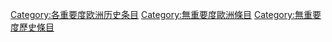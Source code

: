 {{catmore1|[[WikiProject:欧洲历史|WikiProject:欧洲历史]]}}
{{Articles by Importance|topic=欧洲历史|project=欧洲历史|format=toc}}
{{empty category}}

[[Category:各重要度欧洲历史条目|Category:各重要度欧洲历史条目]]
[[Category:無重要度歐洲條目|Category:無重要度歐洲條目]]
[[Category:無重要度歷史條目|Category:無重要度歷史條目]]